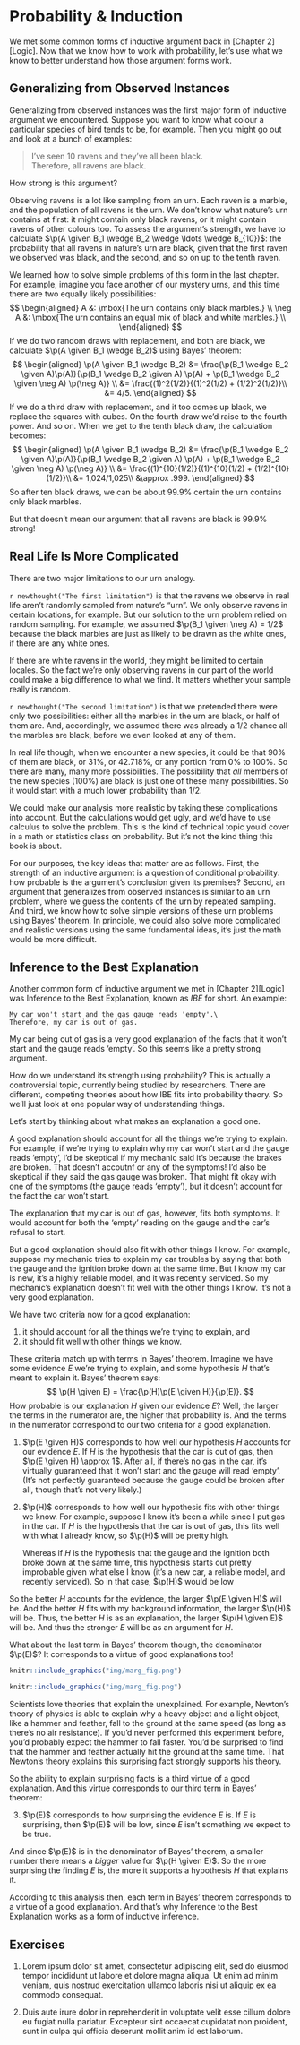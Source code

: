 # Probability & Induction

We met some common forms of inductive argument back in [Chapter 2][Logic]. Now that we know how to work with probability, let's use what we know to better understand how those argument forms work.


## Generalizing from Observed Instances

Generalizing from observed instances was the first major form of inductive argument we encountered. Suppose you want to know what colour a particular species of bird tends to be, for example. Then you might go out and look at a bunch of examples:

> I've seen 10 ravens and they've all been black.\
> Therefore, all ravens are black.

How strong is this argument?

Observing ravens is a lot like sampling from an urn. Each raven is a marble, and the population of all ravens is the urn. We don't know what nature's urn contains at first: it might contain only black ravens, or it might contain ravens of other colours too. To assess the argument's strength, we have to calculate $\p(A \given B_1 \wedge B_2 \wedge \ldots \wedge B_{10})$: the probability that all ravens in nature's urn are black, given that the first raven we observed was black, and the second, and so on up to the tenth raven.

We learned how to solve simple problems of this form in the last chapter. For example, imagine you face another of our mystery urns, and this time there are two equally likely possibilities:
$$
  \begin{aligned}
    A      &: \mbox{The urn contains only black marbles.} \\
    \neg A &: \mbox{The urn contains an equal mix of black and white marbles.} \\
  \end{aligned}
$$
If we do two random draws with replacement, and both are black, we calculate $\p(A \given B_1 \wedge B_2)$ using Bayes' theorem:
$$
  \begin{aligned}
    \p(A \given B_1 \wedge B_2) &= \frac{\p(B_1 \wedge B_2 \given A)\p(A)}{\p(B_1 \wedge B_2 \given A) \p(A) + \p(B_1 \wedge B_2 \given \neg A) \p(\neg A)} \\ 
    &= \frac{(1)^2(1/2)}{(1)^2(1/2) + (1/2)^2(1/2)}\\
    &= 4/5.
  \end{aligned}
$$
If we do a third draw with replacement, and it too comes up black, we replace the squares with cubes. On the fourth draw we'd raise to the fourth power. And so on. When we get to the tenth black draw, the calculation becomes:
$$
  \begin{aligned}
    \p(A \given B_1 \wedge B_2) &= \frac{\p(B_1 \wedge B_2 \given A)\p(A)}{\p(B_1 \wedge B_2 \given A) \p(A) + \p(B_1 \wedge B_2 \given \neg A) \p(\neg A)} \\ 
    &= \frac{(1)^{10}(1/2)}{(1)^{10}(1/2) + (1/2)^{10}(1/2)}\\
    &= 1,024/1,025\\
    &\approx .999.
  \end{aligned}
$$
So after ten black draws, we can be about $99.9\%$ certain the urn contains only black marbles.

But that doesn't mean our argument that all ravens are black is $99.9\%$ strong!


## Real Life Is More Complicated 

There are two major limitations to our urn analogy.

`r newthought("The first limitation")` is that the ravens we observe in real life aren't randomly sampled from nature's "urn". We only observe ravens in certain locations, for example. But our solution to the urn problem relied on random sampling. For example, we assumed $\p(B_1 \given \neg A) = 1/2$ because the black marbles are just as likely to be drawn as the white ones, if there are any white ones.

If there are white ravens in the world, they might be limited to certain locales. So the fact we're only observing ravens in our part of the world could make a big difference to what we find. It matters whether your sample really is random.

`r newthought("The second limitation")` is that we pretended there were only two possibilities: either all the marbles in the urn are black, or half of them are. And, accordingly, we assumed there was already a 1/2 chance all the marbles are black, before we even looked at any of them.

In real life though, when we encounter a new species, it could be that $90\%$ of them are black, or $31\%$, or $42.718\%$, or any portion from $0\%$ to $100\%$. So there are many, many more possibilities. The possibility that *all* members of the new species ($100\%$) are black is just one of these many possibilities. So it would start with a much lower probability than $1/2$.

We could make our analysis more realistic by taking these complications into account. But the calculations would get ugly, and we'd have to use calculus to solve the problem. This is the kind of technical topic you'd cover in a math or statistics class on probability. But it's not the kind thing this book is about.

For our purposes, the key ideas that matter are as follows. First, the strength of an inductive argument is a question of conditional probability: how probable is the argument's conclusion given its premises? Second, an argument that generalizes from observed instances is similar to an urn problem, where we guess the contents of the urn by repeated sampling. And third, we know how to solve simple versions of these urn problems using Bayes' theorem. In principle, we could also solve more complicated and realistic versions using the same fundamental ideas, it's just the math would be more difficult.


## Inference to the Best Explanation

Another common form of inductive argument we met in [Chapter 2][Logic] was Inference to the Best Explanation, known as *IBE* for short. An example:

```block
My car won't start and the gas gauge reads 'empty'.\
Therefore, my car is out of gas.
```

My car being out of gas is a very good explanation of the facts that it won't start and the gauge reads 'empty'. So this seems like a pretty strong argument.

How do we understand its strength using probability? This is actually a controversial topic, currently being studied by researchers. There are different, competing theories about how IBE fits into probability theory. So we'll just look at one popular way of understanding things.

Let's start by thinking about what makes an explanation a good one.

A good explanation should account for all the things we're trying to explain. For example, if we're trying to explain why my car won't start and the gauge reads 'empty', I'd be skeptical if my mechanic said it's because the brakes are broken. That doesn't accoutnf or any of the symptoms! I'd also be skeptical if they said the gas gauge was broken. That might fit okay with one of the symptoms (the gauge reads 'empty'), but it doesn't account for the fact the car won't start.

The explanation that my car is out of gas, however, fits both symptoms. It would account for both the 'empty' reading on the gauge and the car's refusal to start.

But a good explanation should also fit with other things I know. For example, suppose my mechanic tries to explain my car troubles by saying that both the gauge and the ignition broke down at the same time. But I know my car is new, it's a highly reliable model, and it was recently serviced. So my mechanic's explanation doesn't fit well with the other things I know. It's not a very good explanation.

We have two criteria now for a good explanation:

1. it should account for all the things we're trying to explain, and
2. it should fit well with other things we know.

These criteria match up with terms in Bayes' theorem. Imagine we have some evidence $E$ we're trying to explain, and some hypothesis $H$ that's meant to explain it. Bayes' theorem says:
$$ \p(H \given E) = \frac{\p(H)\p(E \given H)}{\p(E)}. $$
How probable is our explanation $H$ given our evidence $E$? Well, the larger the terms in the numerator are, the higher that probability is. And the terms in the numerator correspond to our two criteria for a good explanation.

1. $\p(E \given H)$ corresponds to how well our hypothesis $H$ accounts for our evidence $E$. If $H$ is the hypothesis that the car is out of gas, then $\p(E \given H) \approx 1$. After all, if there's no gas in the car, it's virtually guaranteed that it won't start and the gauge will read 'empty'. (It's not perfectly guaranteed because the gauge could be broken after all, though that's not very likely.)

2. $\p(H)$ corresponds to how well our hypothesis fits with other things we know. For example, suppose I know it's been a while since I put gas in the car. If $H$ is the hypothesis that the car is out of gas, this fits well with what I already know, so $\p(H)$ will be pretty high.

    Whereas if $H$ is the hypothesis that the gauge and the ignition both broke down at the same time, this hypothesis starts out pretty improbable given what else I know (it's a new car, a reliable model, and recently serviced). So in that case, $\p(H)$ would be low

So the better $H$ accounts for the evidence, the larger $\p(E \given H)$ will be. And the better $H$ fits with my background information, the larger $\p(H)$ will be. Thus, the better $H$ is as an explanation, the larger $\p(H \given E)$ will be. And thus the stronger $E$ will be as an argument for $H$.

What about the last term in Bayes' theorem though, the denominator $\p(E)$? It corresponds to a virtue of good explanations too!

```r
knitr::include_graphics("img/marg_fig.png")
```

```r
knitr::include_graphics("img/marg_fig.png")
```

Scientists love theories that explain the unexplained. For example, Newton's theory of physics is able to explain why a heavy object and a light object, like a hammer and feather, fall to the ground at the same speed (as long as there's no air resistance). If you'd never performed this experiment before, you'd probably expect the hammer to fall faster. You'd be surprised to find that the hammer and feather actually hit the ground at the same time. That Newton's theory explains this surprising fact strongly supports his theory.

So the ability to explain surprising facts is a third virtue of a good explanation. And this virtue corresponds to our third term in Bayes' theorem:

3. $\p(E)$ corresponds to how surprising the evidence $E$ is. If $E$ is surprising, then $\p(E)$ will be low, since $E$ isn't something we expect to be true. 

And since $\p(E)$ is in the denominator of Bayes' theorem, a smaller number there means a *bigger* value for $\p(H \given E)$. So the more surprising the finding $E$ is, the more it supports a hypothesis $H$ that explains it.

According to this analysis then, each term in Bayes' theorem corresponds to a virtue of a good explanation. And that's why Inference to the Best Explanation works as a form of inductive inference.


## Exercises

1. Lorem ipsum dolor sit amet, consectetur adipiscing elit, sed do eiusmod tempor incididunt ut labore et dolore magna aliqua. Ut enim ad minim veniam, quis nostrud exercitation ullamco laboris nisi ut aliquip ex ea commodo consequat.

2. Duis aute irure dolor in reprehenderit in voluptate velit esse cillum dolore eu fugiat nulla pariatur. Excepteur sint occaecat cupidatat non proident, sunt in culpa qui officia deserunt mollit anim id est laborum.
